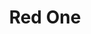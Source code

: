 ---
title: Red One
description: After Santa Claus is Kidnapped, the North Pole’s Head of Security must team up with a notorious hacker in a globe-trotting, action packed mission to save Christmas.
rating: PG
genre:
  - Drama
length: 123m
cast:
  - Dwayne Johnson
  - Chris Evans
  - Lucy Liu
  - J.K. Simmons
showtimes:
  - Jan 17th
  - Jan 18th
  - Jan 19th - 2pm Matinee
poster: ./images/red-one.jpg
trailer: https://www.youtube.com/watch?v=U8XH3W0cMss
socialImage: ./images/red-one.jpg
reelAlternative: false
---